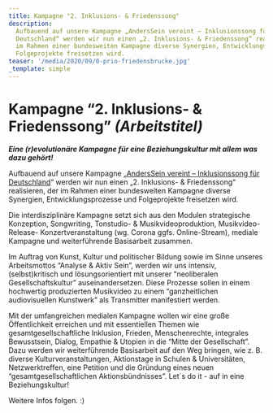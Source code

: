 ```yaml
---
title: Kampagne "2. Inklusions- & Friedenssong"
description:
  Aufbauend auf unsere Kampagne „AndersSein vereint – Inklusionssong für
  Deutschland“ werden wir nun einen „2. Inklusions- & Friedenssong“ realisieren, der
  im Rahmen einer bundesweiten Kampagne diverse Synergien, Entwicklungsprozesse und
  Folgeprojekte freisetzen wird.
teaser: '/media/2020/09/0-prio-friedensbrucke.jpg'
_template: simple
---
```


# **Kampagne “2. Inklusions- & Friedenssong” _(Arbeitstitel)_**

**_Eine (r)evolutionäre Kampagne für eine Beziehungskultur mit allem was dazu gehört!_**

Aufbauend auf unsere Kampagne „[AndersSein vereint – Inklusionssong für Deutschland](/anderssein-vereint-2/inklusionssong-fuer-deutschland.html)“ werden wir nun einen „2. Inklusions- & Friedenssong“ realisieren, der im Rahmen einer bundesweiten Kampagne diverse Synergien, Entwicklungsprozesse und Folgeprojekte freisetzen wird.

Die interdisziplinäre Kampagne setzt sich aus den Modulen strategische Konzeption, Songwriting, Tonstudio- & Musikvideoproduktion, Musikvideo-Release- Konzertveranstaltung (wg. Corona ggfs. Online-Stream), mediale Kampagne und weiterführende Basisarbeit zusammen.

Im Auftrag von Kunst, Kultur und politischer Bildung sowie im Sinne unseres Arbeitsmottos “Analyse & Aktiv Sein”, werden wir uns intensiv, (selbst)kritisch und lösungsorientiert mit unserer “neoliberalen Gesellschaftskultur” auseinandersetzen. Diese Prozesse sollen in einem hochwertig produzierten Musikvideo zu einem “ganzheitlichen audiovisuellen Kunstwerk” als Transmitter manifestiert werden.

Mit der umfangreichen medialen Kampagne wollen wir eine große Öffentlichkeit erreichen und mit essentiellen Themen wie gesamtgesellschaftliche Inklusion, Frieden, Menschenrechte, integrales Bewusstsein, Dialog, Empathie & Utopien in die “Mitte der Gesellschaft”. Dazu werden wir weiterführende Basisarbeit auf den Weg bringen, wie z. B. diverse Kulturveranstaltungen, Aktionstage in Schulen & Universitäten, Netzwerktreffen, eine Petition und die Gründung eines neuen “gesamtgesellschaftlichen Aktionsbündnisses”. Let´s do it - auf in eine Beziehungskultur!

Weitere Infos folgen. :)
